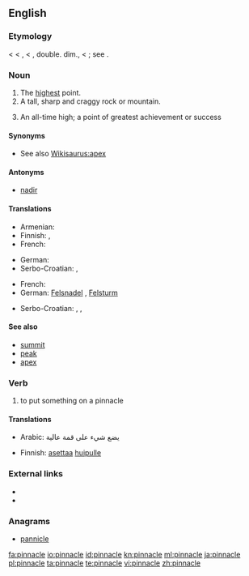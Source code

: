 ==English==

===Etymology===
< {{etyl|enm}} < {{etyl|fro}} {{term|pinacle}}, {{term|pinnacle|lang=fro}} < {{etyl|LL.}} {{term|pinnaculum||a peak, pinnacle}}, double. dim., < {{etyl|la}} {{term|pinna||a pinnacle}}; see {{term|pin}}.

===Noun===
{{en-noun}}

# The [[high]]est point.
# A tall, sharp and craggy rock or mountain.
# {{figurative}} An all-time high; a point of greatest achievement or success

====Synonyms====
* See also [[Wikisaurus:apex]]

====Antonyms====
* [[nadir]]

====Translations====
{{trans-top|The highest point}}
* Armenian: {{t|hy|գագաթնակետ|tr=gagat’naket}}
* Finnish: {{t+|fi|huippu}}, {{t-|fi|huippukohta}}
* French: {{t+|fr|cime}}
{{trans-mid}}
* German: {{t+|de|Gipfel|m}}
* Serbo-Croatian: {{tø|sh|vrh|xs=Serbo-Croatian}},  {{tø|sh|vrhunac|xs=Serbo-Croatian}}
{{trans-bottom}}

{{trans-top|A tall, sharp and craggy rock or mountain}}
* French: {{t+|fr|pic}}
* German: [[Felsnadel]] {{f}}, [[Felsturm]] {{m}}
{{trans-mid}}
* Serbo-Croatian: {{tø|sh|šiljak|xs=Serbo-Croatian}},  {{tø|sh|vrhunac|xs=Serbo-Croatian}},  {{tø|sh|vrh|xs=Serbo-Croatian}}
{{trans-bottom}}

====See also====
* [[summit]]
* [[peak]]
* [[apex]]

===Verb===
{{en-verb|pinnacl|es}}

# to put something on a pinnacle

====Translations====
{{trans-top|to put something on a pinnacle}}
* Arabic: يضع شيء على قمة عالية
{{trans-mid}}
* Finnish: [[asettaa]] [[huippu|huipulle]]
{{trans-bottom}}

===External links===
* {{R:Webster 1913}}
* {{R:Century 1911}}

===Anagrams===
* [[pannicle#English|pannicle]]

[[fa:pinnacle]]
[[io:pinnacle]]
[[id:pinnacle]]
[[kn:pinnacle]]
[[ml:pinnacle]]
[[ja:pinnacle]]
[[pl:pinnacle]]
[[ta:pinnacle]]
[[te:pinnacle]]
[[vi:pinnacle]]
[[zh:pinnacle]]